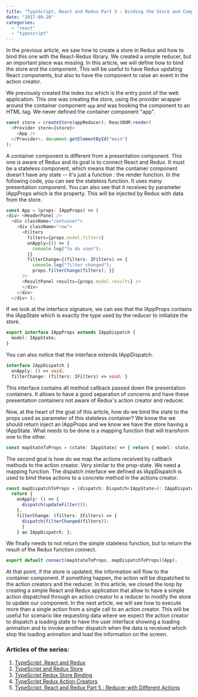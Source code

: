 ```yaml
---
title: "TypeScript, React and Redux Part 3 : Binding the Store and Component"
date: "2017-09-20"
categories: 
  - "react"
  - "typescript"
---
```


In the previous article, we saw how to create a store in Redux and how to bind this one with the React-Redux library. We created a simple reducer, but an important piece was missing. In this article, we will define how to bind the store and the component. This will be useful to have Redux updating React components, but also to have the component to raise an event in the action creator.

We previously created the index.tsx which is the entry point of the web application. This one was creating the store, using the provider wrapper around the container component `app` and was hooking the component to an HTML tag. We never defined the container component "app".

```typescript
const store = createStore(appReducer); ReactDOM.render(
  <Provider store={store}> 
    <App /> 
  </Provider>, document.getElementById("main")
); 
``` 


A container component is different from a presentation component. This one is aware of Redux and its goal is to connect React and Redux. It must be a stateless component, which means that the container component doesn't have any state -- it's just a function : the render function. In the following code, you can see the stateless function. It uses many presentation component. You can also see that it receives by parameter IAppProps which is the property. This will be injected by Redux with data from the store.

```typescript
const App = (props: IAppProps) => (
<div> <HeaderPanel /> 
  <div className="container"> 
    <div className="row"> 
      <Filters 
        filters={props.model.filters} 
        onApply={() => { 
          console.log("to do soon"); 
        }} 
        filterChange={(filters: IFilters) => { 
          console.log("filter changed"); 
          props.filterChange(filters); }} 
      /> 
      <ResultPanel results={props.model.results} /> 
      </div> 
    </div> 
  </div> ); 
``` 


If we look at the interface signature, we can see that the IAppProps contains the IAppState which is exactly the type used by the reducer to initialize the store.

```typescript
export interface IAppProps extends IAppDispatch { 
  model: IAppState; 
} 
``` 

You can also notice that the interface extends IAppDispatch. 

```typescript
interface IAppDispatch { 
  onApply: () => void; 
  filterChange: (filters: IFilters) => void; } 
``` 

This interface contains all method callback passed down the presentation containers. It allows to have a good separation of concerns and have these presentation containers not aware of Redux's action creator and reducer.

Now, at the heart of the goal of this article, how do we bind the state to the props used as parameter of this stateless container? We know the we should return inject an IAppProps and we know we have the store having a IAppState. What needs to be done is a mapping function that will transform one to the other.

```typescript
const mapStateToProps = (state: IAppState) => { return { model: state, } as IAppProps }; 
``` 


The second goal is how do we map the actions received by callback methods to the action creator. Very similar to the prop-state. We need a mapping function. The dispatch interface we defined as IAppDispatch is used to bind these actions to a concrete method in the actions creator. 

```typescript
const mapDispatchToProps = (dispatch: Dispatch<IAppState>): IAppDispatch => { 
  return { 
    onApply: () => { 
      dispatch(updateFilter()); 
    }, 
    filterChange: (filters: IFilters) => { 
      dispatch(filterChanged(filters)); 
      } 
    } as IAppDispatch; }; 
``` 

We finally needs to not return the simple stateless function, but to return the result of the Redux function connect. 
 
```typescript
export default connect(mapStateToProps, mapDispatchToProps)(App); 
``` 


At that point, if the store is updated, the information will flow to the container component. If something happen, the action will be dispatched to the action creators and the reducer. In this article, we closed the loop by creating a simple React and Redux application that allow to have a simple action dispatched through an action creator to a reducer to modify the store to update our component. In the next article, we will see how to execute more than a single action from a single call to an action creator. This will be useful for scenario like requesting data where we expect the action creator to dispatch a loading state to have the user interface showing a loading animation and to invoke another dispatch when the data is received which stop the loading animation and load the information on the screen.

### Articles of the series:

1. [TypeScript, React and Redux](./typescript-react-and-redux-part-1-the-big-picture)
2. [TypeScript and Redux Store](./typescript-react-and-redux-part-2-creating-the-store-and-the-reducer)
3. [TypeScript Redux Store Binding](./typescript-react-and-redux-part-3-binding-the-store-and-component)
4. [TypeScript Redux Action Creators](./typescript-react-and-redux-part-4-multiple-returns-from-action-creator)
5. [TypeScript, React and Redux Part 5 : Reducer with Different Actions](./typescript-react-and-redux-part-5-reducer-with-different-actions)
